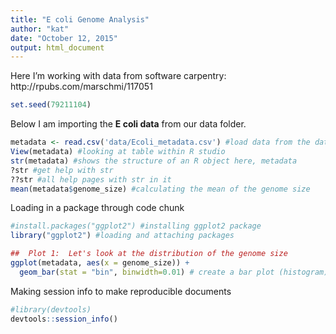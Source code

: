 ```yaml
---
title: "E coli Genome Analysis"
author: "kat"
date: "October 12, 2015"
output: html_document
---
```

Here I'm working with data from software carpentry: http://rpubs.com/marschmi/117051


```r
set.seed(79211104)
```

Below I am importing the **E coli data** from our data folder.

```r
metadata <- read.csv('data/Ecoli_metadata.csv') #load data from the data directory into an object named metadata
View(metadata) #looking at table within R studio
str(metadata) #shows the structure of an R object here, metadata
?str #get help with str
??str #all help pages with str in it
mean(metadata$genome_size) #calculating the mean of the genome size
```

Loading in a package through code chunk
```r
#install.packages("ggplot2") #installing ggplot2 package
library("ggplot2") #loading and attaching packages
```

```r
##  Plot 1:  Let's look at the distribution of the genome size
ggplot(metadata, aes(x = genome_size)) +
  geom_bar(stat = "bin", binwidth=0.01) # create a bar plot (histogram) with bins by a genome size of 0.01


```

Making session info to make reproducible documents
```r
#library(devtools)
devtools::session_info() 
```





